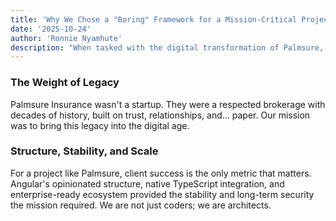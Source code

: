 ```yaml
---
title: 'Why We Chose a "Boring" Framework for a Mission-Critical Project'
date: '2025-10-24'
author: 'Ronnie Nyamhute'
description: "When tasked with the digital transformation of Palmsure, a legacy insurance brokerage, we didn't reach for the newest, trendiest tech. We chose Angular."
---
```


### The Weight of Legacy

Palmsure Insurance wasn't a startup. They were a respected brokerage with decades of history, built on trust, relationships, and... paper. Our mission was to bring this legacy into the digital age.

### Structure, Stability, and Scale

For a project like Palmsure, client success is the only metric that matters. Angular's opinionated structure, native TypeScript integration, and enterprise-ready ecosystem provided the stability and long-term security the mission required. We are not just coders; we are architects.